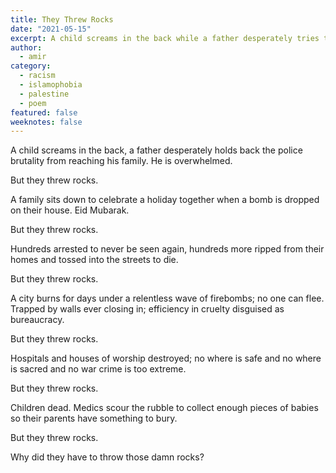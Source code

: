 ```yaml
---
title: They Threw Rocks
date: "2021-05-15"
excerpt: A child screams in the back while a father desperately tries to prevent the police from brutalizing his family. But they threw rocks.
author:
  - amir
category:
  - racism
  - islamophobia
  - palestine
  - poem
featured: false
weeknotes: false
---
```


A child screams in the back, a father desperately holds back the police brutality from reaching his family. He is overwhelmed.

But they threw rocks.

A family sits down to celebrate a holiday together when a bomb is dropped on their house. Eid Mubarak.

But they threw rocks.

Hundreds arrested to never be seen again, hundreds more ripped from their homes and tossed into the streets to die.

But they threw rocks.

A city burns for days under a relentless wave of firebombs; no one can flee. Trapped by walls ever closing in; efficiency in cruelty disguised as bureaucracy.

But they threw rocks.

Hospitals and houses of worship destroyed; no where is safe and no where is sacred and no war crime is too extreme.

But they threw rocks.

Children dead. Medics scour the rubble to collect enough pieces of babies so their parents have something to bury.

But they threw rocks.

Why did they have to throw those damn rocks?
